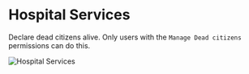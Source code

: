 # Hospital Services

Declare dead citizens alive. Only users with the `Manage Dead citizens` permissions can do this.

![Hospital Services](/features/hospital_services.png)